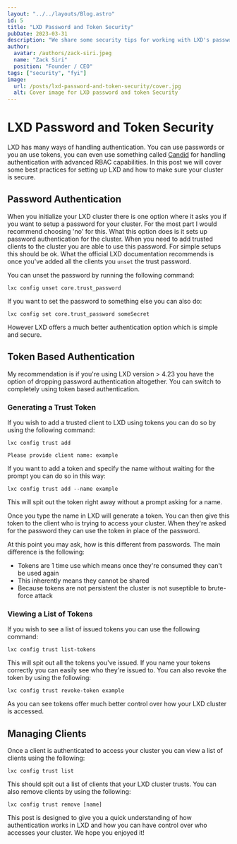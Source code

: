 ```yaml
---
layout: "../../layouts/Blog.astro"
id: 5
title: "LXD Password and Token Security"
pubDate: 2023-03-31
description: "We share some security tips for working with LXD's password and token."
author:
  avatar: /authors/zack-siri.jpeg
  name: "Zack Siri"
  position: "Founder / CEO"
tags: ["security", "fyi"]
image:
  url: /posts/lxd-password-and-token-security/cover.jpg
  alt: Cover image for LXD password and token Security
---
```


# LXD Password and Token Security

LXD has many ways of handling authentication. You can use passwords or you an use tokens, you can even use something called [Candid](https://github.com/canonical/candid) for handling authentication with advanced RBAC capabilities. In this post we will cover some best practices for setting up LXD and how to make sure your cluster is secure.

## Password Authentication

When you initialize your LXD cluster there is one option where it asks you if you want to setup a password for your cluster. For the most part I would recommend choosing 'no' for this. What this option does is it sets up password authentication for the cluster. When you need to add trusted clients to the cluster you are able to use this password. For simple setups this should be ok. What the official LXD documentation recommends is once you've added all the clients you `unset` the trust password.

You can unset the password by running the following command:

```shell
lxc config unset core.trust_password
```

If you want to set the password to something else you can also do:

```shell
lxc config set core.trust_password someSecret
```

However LXD offers a much better authentication option which is simple and secure.

## Token Based Authentication

My recommendation is if you're using LXD version > 4.23 you have the option of dropping password authentication altogether. You can switch to completely using token based authentication.

### Generating a Trust Token

If you wish to add a trusted client to LXD using tokens you can do so by using the following command:

```shell
lxc config trust add

Please provide client name: example
```

If you want to add a token and specify the name without waiting for the prompt you can do so in this way:

```shell
lxc config trust add --name example
```

This will spit out the token right away without a prompt asking for a name.

Once you type the name in LXD will generate a token. You can then give this token to the client who is trying to access your cluster. When they're asked for the password they can use the token in place of the password. 

At this point you may ask, how is this different from passwords. The main difference is the following:

+ Tokens are 1 time use which means once they're consumed they can't be used again
+ This inherently means they cannot be shared
+ Because tokens are not persistent the cluster is not suseptible to brute-force attack

### Viewing a List of Tokens

If you wish to see a list of issued tokens you can use the following command:

```shell
lxc config trust list-tokens
```

This will spit out all the tokens you've issued. If you name your tokens correctly you can easily see who they're issued to. You can also revoke the token by using the following:

```shell
lxc config trust revoke-token example
```

As you can see tokens offer much better control over how your LXD cluster is accessed.

## Managing Clients

Once a client is authenticated to access your cluster you can view a list of clients using the following:

```shell
lxc config trust list
```

This should spit out a list of clients that your LXD cluster trusts. You can also remove clients by using the following:

```shell
lxc config trust remove [name]
```

This post is designed to give you a quick understanding of how authentication works in LXD and how you can have control over who accesses your cluster. We hope you enjoyed it!

